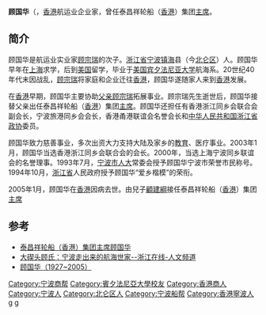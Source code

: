 '''顾国华'''（{{bd|1927年||2005年|}}，[[香港|香港]]航运业企业家，曾任泰昌祥轮船（[[香港|香港]]）集团[[主席|主席]]。

==简介==

顾国华是航运业实业家[[顾宗瑞|顾宗瑞]]的次子。[[浙江省|浙江省]][[宁波|宁波]][[镇海|镇海]]县（今[[北仑区|北仑区]]）人。顾国华早年在[[上海|上海]]求学，后到[[美国|美国]]留学，毕业于[[美国|美国]][[宾夕法尼亚大学|宾夕法尼亚大学]]航海系。20世纪40年代末因战乱，[[顾宗瑞|顾宗瑞]]将家庭和企业迁往[[香港|香港]]，顾国华遂随家人来到[[香港|香港]]发展。

在[[香港|香港]]早期，顾国华主要协助[[父亲|父亲]][[顾宗瑞|顾宗瑞]]拓展事业。顾宗瑞先生逝世后，顾国华接替父亲出任泰昌祥轮船（[[香港|香港]]）集团[[主席|主席]]。顾国华还担任有香港浙江同乡会联合会副会长，宁波旅港同乡会会长，香港甬港联谊会名誉会长和[[中华人民共和国|中华人民共和国]][[浙江省|浙江省]][[政协|政协]]委员。

顾国华致力慈善事业，多次出资大力支持大陆及家乡的[[教育|教育]]、医疗事业。2003年1月，顾国华当选香港浙江同乡会联合会的会长。2000年，当选上海宁波同乡联谊会的名誉理事。1993年7月，[[宁波市|宁波市]][[人大|人大]]常委会授予顾国华宁波市荣誉市民称号。1994年10月，[[浙江省|浙江省]]人民政府授予顾国华“爱乡楷模”的荣衔。

2005年1月，顾国华在[[香港|香港]]因病去世。由兒子[[顧建綱|顧建綱]]接任泰昌祥轮船（[[香港|香港]]）集团[[主席|主席]]

==参考==
* [http://www.tt91.com/nb/news_detail.asp?id=14017 泰昌祥轮船（香港）集团主席顾国华]{{Dead link|date=2019年12月 |bot=InternetArchiveBot |fix-attempted=yes }}
* [https://web.archive.org/web/20070824183931/http://culture.zjol.com.cn/05culture/system/2005/12/27/006419743.shtml 大碶头顾氏：宁波走出来的航海世家--浙江在线-人文频道]
* [http://www.dq.gov.cn/show.asp?nid=1635 顾国华（1927~2005）]{{dead link|date=2018年5月 |bot=InternetArchiveBot |fix-attempted=yes }}

{{DEFAULTSORT:gu}}
[[Category:宁波商帮|Category:宁波商帮]]
[[Category:賓夕法尼亞大學校友|Category:賓夕法尼亞大學校友]]
[[Category:香港商人|Category:香港商人]]
[[Category:宁波人|Category:宁波人]]
[[Category:北仑区人|Category:北仑区人]]
[[Category:宁波船帮|Category:宁波船帮]]
[[Category:香港寧波人|Category:香港寧波人]]
[[Category:顾姓|g]]
[[Category:大碶头顾氏|g]]